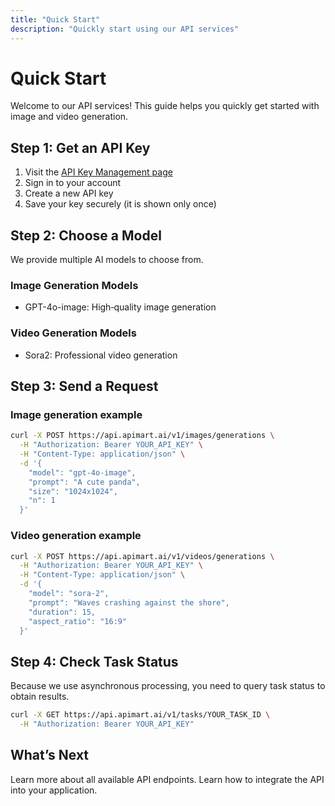 ```yaml
---
title: "Quick Start"
description: "Quickly start using our API services"
---
```


# Quick Start

Welcome to our API services! This guide helps you quickly get started with image and video generation.

## Step 1: Get an API Key

1. Visit the [API Key Management page](https://api.apimart.ai/console/token)
2. Sign in to your account
3. Create a new API key
4. Save your key securely (it is shown only once)

## Step 2: Choose a Model

We provide multiple AI models to choose from.

### Image Generation Models
- GPT-4o-image: High‑quality image generation

### Video Generation Models
- Sora2: Professional video generation

## Step 3: Send a Request

### Image generation example

```bash
curl -X POST https://api.apimart.ai/v1/images/generations \
  -H "Authorization: Bearer YOUR_API_KEY" \
  -H "Content-Type: application/json" \
  -d '{
    "model": "gpt-4o-image",
    "prompt": "A cute panda",
    "size": "1024x1024",
    "n": 1
  }'
```

### Video generation example

```bash
curl -X POST https://api.apimart.ai/v1/videos/generations \
  -H "Authorization: Bearer YOUR_API_KEY" \
  -H "Content-Type: application/json" \
  -d '{
    "model": "sora-2",
    "prompt": "Waves crashing against the shore",
    "duration": 15,
    "aspect_ratio": "16:9"
  }'
```

## Step 4: Check Task Status

Because we use asynchronous processing, you need to query task status to obtain results.

```bash
curl -X GET https://api.apimart.ai/v1/tasks/YOUR_TASK_ID \
  -H "Authorization: Bearer YOUR_API_KEY"
```

## What’s Next

<Card title="View API docs" icon="book" href="/en/api-reference/introduction">
  Learn more about all available API endpoints.
  </Card>

<Card title="Development Guide" icon="code" href="/en/development">
  Learn how to integrate the API into your application.
</Card>

